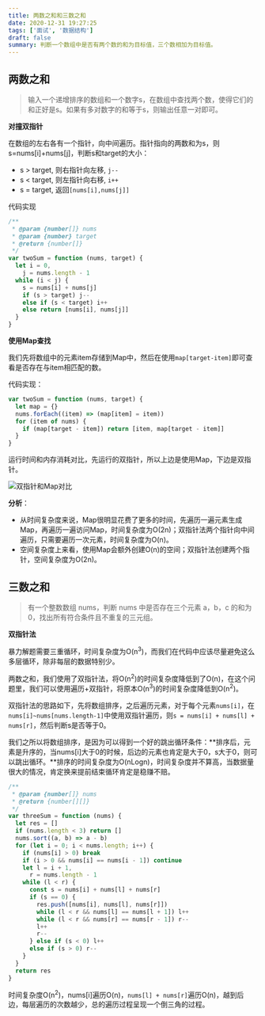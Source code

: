 ```yaml
---
title: 两数之和和三数之和
date: 2020-12-31 19:27:25
tags: ['面试', '数据结构']
draft: false
summary: 判断一个数组中是否有两个数的和为目标值，三个数相加为目标值。
---
```


## 两数之和

> 输入一个递增排序的数组和一个数字s，在数组中查找两个数，使得它们的和正好是s。如果有多对数字的和等于s，则输出任意一对即可。

**对撞双指针**

在数组的左右各有一个指针，向中间遍历。指针指向的两数和为s，则s=nums[i]+nums[j]，判断s和target的大小：

- s > target, 则右指针向左移, `j--`
- s < target, 则左指针向右移, `i++`
- s = target, 返回`[nums[i],nums[j]]`

代码实现

```js
/**
 * @param {number[]} nums
 * @param {number} target
 * @return {number[]}
 */
var twoSum = function (nums, target) {
  let i = 0,
    j = nums.length - 1
  while (i < j) {
    s = nums[i] + nums[j]
    if (s > target) j--
    else if (s < target) i++
    else return [nums[i], nums[j]]
  }
}
```

**使用Map查找**

我们先将数组中的元素item存储到Map中，然后在使用`map[target-item]`即可查看是否存在与item相匹配的数。

代码实现：

```js
var twoSum = function (nums, target) {
  let map = {}
  nums.forEach((item) => (map[item] = item))
  for (item of nums) {
    if (map[target - item]) return [item, map[target - item]]
  }
}
```

运行时间和内存消耗对比，先运行的双指针，所以上边是使用Map，下边是双指针。

![双指针和Map对比](/static/两数之和和三数之和/image-20210102205528692.png)

**分析**：

- 从时间复杂度来说，Map很明显花费了更多的时间，先遍历一遍元素生成Map，再遍历一遍访问Map，时间复杂度为O(2n)；双指针法两个指针向中间遍历，只需要遍历一次元素，时间复杂度为O(n)。
- 空间复杂度上来看，使用Map会额外创建O(n)的空间；双指针法创建两个指针，空间复杂度为O(2n)。

## 三数之和

> 有一个整数数组 nums，判断 nums 中是否存在三个元素 a，b，c 的和为0，找出所有符合条件且不重复的三元组。

**双指针法**

暴力解题需要三重循环，时间复杂度为O(n<sup>3</sup>)，而我们在代码中应该尽量避免这么多层循环，除非每层的数据特别少。

两数之和，我们使用了双指针法，将O(n<sup>2</sup>)的时间复杂度降低到了O(n)，在这个问题里，我们可以使用遍历+双指针，将原本O(n<sup>3</sup>)的时间复杂度降低到O(n<sup>2</sup>)。

双指针法的思路如下，先将数组排序，之后遍历元素，对于每个元素`nums[i]`，在`nums[i]~nums[nums.length-1]`中使用双指针遍历，则`s = nums[i] + nums[l] + nums[r]`，然后判断s是否等于0。

我们之所以将数组排序，是因为可以得到一个好的跳出循环条件：**排序后，元素是升序的，当nums[i]大于0的时候，后边的元素也肯定是大于0，s大于0，则可以跳出循环。**排序的时间复杂度为O(nLogn)，时间复杂度并不算高，当数据量很大的情况，肯定换来提前结束循环肯定是稳赚不赔。

```js
/**
 * @param {number[]} nums
 * @return {number[][]}
 */
var threeSum = function (nums) {
  let res = []
  if (nums.length < 3) return []
  nums.sort((a, b) => a - b)
  for (let i = 0; i < nums.length; i++) {
    if (nums[i] > 0) break
    if (i > 0 && nums[i] == nums[i - 1]) continue
    let l = i + 1,
      r = nums.length - 1
    while (l < r) {
      const s = nums[i] + nums[l] + nums[r]
      if (s == 0) {
        res.push([nums[i], nums[l], nums[r]])
        while (l < r && nums[l] == nums[l + 1]) l++
        while (l < r && nums[r] == nums[r - 1]) r--
        l++
        r--
      } else if (s < 0) l++
      else if (s > 0) r--
    }
  }
  return res
}
```

时间复杂度O(n<sup>2</sup>)，nums[i]遍历O(n)，`nums[l] + nums[r]`遍历O(n)，越到后边，每层遍历的次数越少，总的遍历过程呈现一个倒三角的过程。

